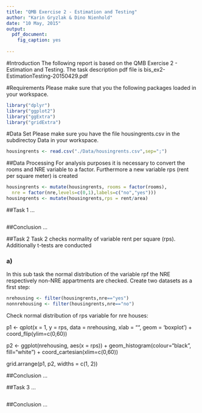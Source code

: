 ```yaml
---
title: "QMB Exercise 2 - Estimation and Testing"
author: "Karin Gryzlak & Dino Nienhold"
date: "10 May, 2015"
output:
  pdf_document:
    fig_caption: yes
    
---
```


#Introduction
The following report is based on the QMB Exercise 2 - Estimation and Testing. The task description pdf file is bis_ex2-EstimationTesting-20150429.pdf

#Requirements
Please make sure that you the following packages loaded in your workspace.
```r
library("dplyr")
library("ggplot2")
library("ggExtra")
library("gridExtra")
```

#Data Set
Please make sure you have the file housingrents.csv in the subdirectoy Data in your workspace.
```r
housingrents <- read.csv("./Data/housingrents.csv",sep=";")
```
\pagebreak

##Data Processing
For analysis purposes it is necessary to convert the rooms and NRE variable to a factor. Furthermore a new variable rps (rent per square meter) is created
```r
housingrents <- mutate(housingrents, rooms = factor(rooms), 
  nre = factor(nre,levels=c(0,1),labels=c("no","yes")))
housingrents <- mutate(housingrents,rps = rent/area)
```

##Task 1
...
```r

```

##Conclusion
...


\pagebreak

##Task 2
Task 2 checks normality of variable rent per square (rps). Additionally t-tests are conducted

### a)
In this sub task the normal distribution of the variable rpf the NRE respectively non-NRE appartments are checked.
Create two datasets as a first step:
```r
nrehousing <- filter(housingrents,nre=="yes")
nonnrehousing <- filter(housingrents,nre=="no")
```
Check normal distribution of rps variable for nre houses:

p1 <- qplot(x = 1, y = rps, data = nrehousing, xlab = "", geom = 'boxplot') +
        coord_flip(ylim=c(0,60))

p2 <- ggplot(nrehousing, aes(x = rps)) +
        geom_histogram(colour="black", fill="white") +
        coord_cartesian(xlim=c(0,60)) 

grid.arrange(p1, p2, widths = c(1, 2))




##Conclusion
...

\pagebreak

##Task 3
...
```r


```

##Conclusion
...

